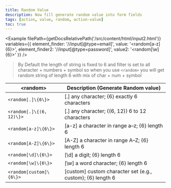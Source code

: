 ```yaml
---
title: Random Value
description: Now fill generate random value into form fields
tags: [action, value, random, action-value]
toc: true
---
```



<Example
  filePath={getDocsRelativePath('/src/content/html/input2.html')}
  variables={{
    element_finder: '//input[@type=email]',
    value: '<random[a-z]{6}>',
    element_finder2: '//input[@type=password]',
    value2: '<random[\\w]{6}>'
  }}
/>

> By Default the length of string is fixed to 6 and filter is set to all character + numbers + symbol so when you use `<random>` you will get random string of length 6 with mix of char + num + symbol

<BsTable>

| **&lt;random&gt;**       | **Description (Generate Random value)**                    |
| ------------------------ | ---------------------------------------------------------- |
| `<random[.]\{6\}>`       | [.] any character; {6} exactly 6 characters                |
| `<random[.]\{(6, 12)\}>` | [.] any character; {(6, 12)} 6 to 12 characters            |
| `<random[a-z]\{6\}>`     | [a-z] a character in range a–z; {6} length 6               |
| `<random[A-Z]\{6\}>`     | [A-Z] a character in range A–Z; {6} length 6               |
| `<random[\d]\{6\}>`      | [\d] a digit; {6} length 6                                 |
| `<random[\w]\{6\}>`      | [\w] a word character; {6} length 6                        |
| `<random[custom]\{6\}>`  | [custom] custom character set (e.g., custom); {6} length 6 |

</BsTable>
